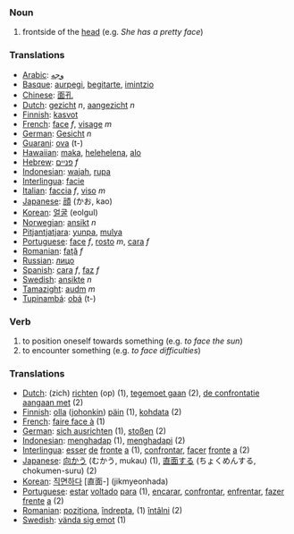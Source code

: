 === Noun ===
# frontside of the [[head]] (e.g. ''She has a pretty face'')

=== Translations ===
*[[Arabic]]: [[وجه]]
*[[Basque]]: [[aurpegi]], [[begitarte]], [[imintzio]]
*[[Chinese]]: [[面孔]]
*[[Dutch]]: [[gezicht]] ''n'', [[aangezicht]] ''n''
*[[Finnish]]: [[kasvot]]
*[[French]]: [[face]] ''f'', [[visage]] ''m''
*[[German]]: [[Gesicht]] ''n''
*[[Guarani]]: [[ova]] (t-)
*[[Hawaiian]]: [[maka]], [[helehelena]], [[alo]]
*[[Hebrew]]: [[פניים]] ''f''
*[[Indonesian]]: [[wajah]], [[rupa]]
*[[Interlingua]]: [[facie]]
*[[Italian]]: [[faccia]] ''f'', [[viso]] ''m''
*[[Japanese]]: [[顔]] (かお, kao)
*[[Korean]]: [[얼굴]] (eolgul)
*[[Norwegian]]: [[ansikt]] ''n''
*[[Pitjantjatjara]]: [[yunpa]], [[mulya]]
*[[Portuguese]]: [[face]] ''f'', [[rosto]] ''m'', [[cara]] ''f''
*[[Romanian]]: [[faţă]] ''f''
*[[Russian]]: [[лицо]]
*[[Spanish]]: [[cara]] ''f'', [[faz]] ''f''
*[[Swedish]]: [[ansikte]] ''n''
*[[Tamazight]]: [[audm]] ''m''
*[[Tupinambá]]: [[obá]] (t-)

=== Verb ===
# to position oneself towards something (e.g. ''to face the sun'')
# to encounter something (e.g. ''to face difficulties'')

=== Translations ===
*[[Dutch]]: (zich) [[richten]] (op) (1), [[tegemoet gaan]] (2), [[de confrontatie aangaan met]] (2)
*[[Finnish]]: [[olla]] ([[jokin|johonkin]]) [[päin]] (1), [[kohdata]] (2)
*[[French]]: [[faire face à]] (1)
*[[German]]: [[sich ausrichten]] (1), [[stoßen]] (2)
*[[Indonesian]]: [[hadap|menghadap]] (1), [[hadap|menghadapi]] (2)
*[[Interlingua]]: [[esser]] [[de]] [[fronte]] [[a]] (1), [[confrontar]], [[facer]] [[fronte]] [[a]] (2)
*[[Japanese]]: [[向かう]] (むかう, mukau) (1), [[直面する]] (ちょくめんする, chokumen-suru) (2)
*[[Korean]]: [[직면하다]] [直面-] (jikmyeonhada)
*[[Portuguese]]: [[estar]] [[voltar|voltado]] [[para]] (1), [[encarar]], [[confrontar]], [[enfrentar]], [[fazer]] [[frente]] [[a]] (2)
*[[Romanian]]: [[poziţiona]], [[îndrepta]], (1) [[întâlni]] (2)
*[[Swedish]]: [[vända sig emot]] (1)